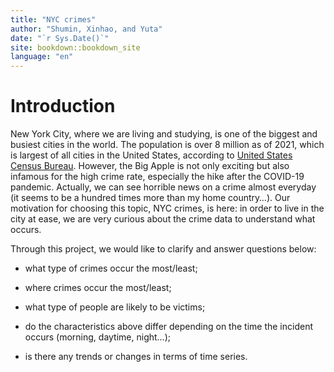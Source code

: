 ```yaml
--- 
title: "NYC crimes"
author: "Shumin, Xinhao, and Yuta"
date: "`r Sys.Date()`"
site: bookdown::bookdown_site
language: "en"
---
```


# Introduction

New York City, where we are living and studying, is one of the biggest and busiest cities in the world. The population is over 8 million as of 2021, which is largest of all cities in the United States, according to [United States Census Bureau](https://www.census.gov/popclock/). However, the Big Apple is not only exciting but also infamous for the high crime rate, especially the hike after the COVID-19 pandemic. Actually, we can see horrible news on a crime almost everyday (it seems to be a hundred times more than my home country...). Our motivation for choosing this topic, NYC crimes, is here: in order to live in the city at ease, we are very curious about the crime data to understand what occurs.

Through this project, we would like to clarify and answer questions below:

-   what type of crimes occur the most/least;

-   where crimes occur the most/least;

-   what type of people are likely to be victims;

-   do the characteristics above differ depending on the time the incident occurs (morning, daytime, night...);

-   is there any trends or changes in terms of time series.

